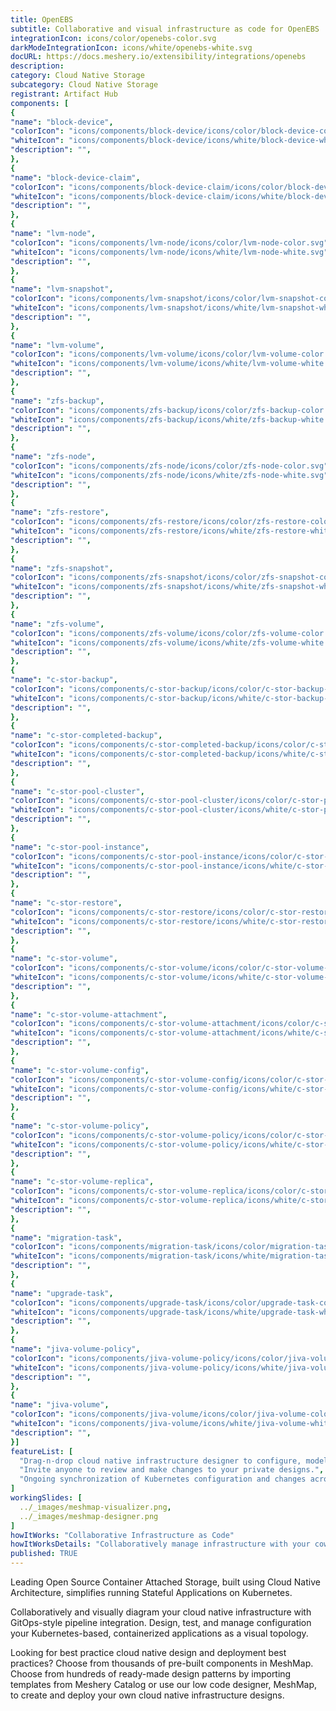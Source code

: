 ```yaml
---
title: OpenEBS
subtitle: Collaborative and visual infrastructure as code for OpenEBS
integrationIcon: icons/color/openebs-color.svg
darkModeIntegrationIcon: icons/white/openebs-white.svg
docURL: https://docs.meshery.io/extensibility/integrations/openebs
description: 
category: Cloud Native Storage
subcategory: Cloud Native Storage
registrant: Artifact Hub
components: [
{
"name": "block-device",
"colorIcon": "icons/components/block-device/icons/color/block-device-color.svg",
"whiteIcon": "icons/components/block-device/icons/white/block-device-white.svg",
"description": "",
},
{
"name": "block-device-claim",
"colorIcon": "icons/components/block-device-claim/icons/color/block-device-claim-color.svg",
"whiteIcon": "icons/components/block-device-claim/icons/white/block-device-claim-white.svg",
"description": "",
},
{
"name": "lvm-node",
"colorIcon": "icons/components/lvm-node/icons/color/lvm-node-color.svg",
"whiteIcon": "icons/components/lvm-node/icons/white/lvm-node-white.svg",
"description": "",
},
{
"name": "lvm-snapshot",
"colorIcon": "icons/components/lvm-snapshot/icons/color/lvm-snapshot-color.svg",
"whiteIcon": "icons/components/lvm-snapshot/icons/white/lvm-snapshot-white.svg",
"description": "",
},
{
"name": "lvm-volume",
"colorIcon": "icons/components/lvm-volume/icons/color/lvm-volume-color.svg",
"whiteIcon": "icons/components/lvm-volume/icons/white/lvm-volume-white.svg",
"description": "",
},
{
"name": "zfs-backup",
"colorIcon": "icons/components/zfs-backup/icons/color/zfs-backup-color.svg",
"whiteIcon": "icons/components/zfs-backup/icons/white/zfs-backup-white.svg",
"description": "",
},
{
"name": "zfs-node",
"colorIcon": "icons/components/zfs-node/icons/color/zfs-node-color.svg",
"whiteIcon": "icons/components/zfs-node/icons/white/zfs-node-white.svg",
"description": "",
},
{
"name": "zfs-restore",
"colorIcon": "icons/components/zfs-restore/icons/color/zfs-restore-color.svg",
"whiteIcon": "icons/components/zfs-restore/icons/white/zfs-restore-white.svg",
"description": "",
},
{
"name": "zfs-snapshot",
"colorIcon": "icons/components/zfs-snapshot/icons/color/zfs-snapshot-color.svg",
"whiteIcon": "icons/components/zfs-snapshot/icons/white/zfs-snapshot-white.svg",
"description": "",
},
{
"name": "zfs-volume",
"colorIcon": "icons/components/zfs-volume/icons/color/zfs-volume-color.svg",
"whiteIcon": "icons/components/zfs-volume/icons/white/zfs-volume-white.svg",
"description": "",
},
{
"name": "c-stor-backup",
"colorIcon": "icons/components/c-stor-backup/icons/color/c-stor-backup-color.svg",
"whiteIcon": "icons/components/c-stor-backup/icons/white/c-stor-backup-white.svg",
"description": "",
},
{
"name": "c-stor-completed-backup",
"colorIcon": "icons/components/c-stor-completed-backup/icons/color/c-stor-completed-backup-color.svg",
"whiteIcon": "icons/components/c-stor-completed-backup/icons/white/c-stor-completed-backup-white.svg",
"description": "",
},
{
"name": "c-stor-pool-cluster",
"colorIcon": "icons/components/c-stor-pool-cluster/icons/color/c-stor-pool-cluster-color.svg",
"whiteIcon": "icons/components/c-stor-pool-cluster/icons/white/c-stor-pool-cluster-white.svg",
"description": "",
},
{
"name": "c-stor-pool-instance",
"colorIcon": "icons/components/c-stor-pool-instance/icons/color/c-stor-pool-instance-color.svg",
"whiteIcon": "icons/components/c-stor-pool-instance/icons/white/c-stor-pool-instance-white.svg",
"description": "",
},
{
"name": "c-stor-restore",
"colorIcon": "icons/components/c-stor-restore/icons/color/c-stor-restore-color.svg",
"whiteIcon": "icons/components/c-stor-restore/icons/white/c-stor-restore-white.svg",
"description": "",
},
{
"name": "c-stor-volume",
"colorIcon": "icons/components/c-stor-volume/icons/color/c-stor-volume-color.svg",
"whiteIcon": "icons/components/c-stor-volume/icons/white/c-stor-volume-white.svg",
"description": "",
},
{
"name": "c-stor-volume-attachment",
"colorIcon": "icons/components/c-stor-volume-attachment/icons/color/c-stor-volume-attachment-color.svg",
"whiteIcon": "icons/components/c-stor-volume-attachment/icons/white/c-stor-volume-attachment-white.svg",
"description": "",
},
{
"name": "c-stor-volume-config",
"colorIcon": "icons/components/c-stor-volume-config/icons/color/c-stor-volume-config-color.svg",
"whiteIcon": "icons/components/c-stor-volume-config/icons/white/c-stor-volume-config-white.svg",
"description": "",
},
{
"name": "c-stor-volume-policy",
"colorIcon": "icons/components/c-stor-volume-policy/icons/color/c-stor-volume-policy-color.svg",
"whiteIcon": "icons/components/c-stor-volume-policy/icons/white/c-stor-volume-policy-white.svg",
"description": "",
},
{
"name": "c-stor-volume-replica",
"colorIcon": "icons/components/c-stor-volume-replica/icons/color/c-stor-volume-replica-color.svg",
"whiteIcon": "icons/components/c-stor-volume-replica/icons/white/c-stor-volume-replica-white.svg",
"description": "",
},
{
"name": "migration-task",
"colorIcon": "icons/components/migration-task/icons/color/migration-task-color.svg",
"whiteIcon": "icons/components/migration-task/icons/white/migration-task-white.svg",
"description": "",
},
{
"name": "upgrade-task",
"colorIcon": "icons/components/upgrade-task/icons/color/upgrade-task-color.svg",
"whiteIcon": "icons/components/upgrade-task/icons/white/upgrade-task-white.svg",
"description": "",
},
{
"name": "jiva-volume-policy",
"colorIcon": "icons/components/jiva-volume-policy/icons/color/jiva-volume-policy-color.svg",
"whiteIcon": "icons/components/jiva-volume-policy/icons/white/jiva-volume-policy-white.svg",
"description": "",
},
{
"name": "jiva-volume",
"colorIcon": "icons/components/jiva-volume/icons/color/jiva-volume-color.svg",
"whiteIcon": "icons/components/jiva-volume/icons/white/jiva-volume-white.svg",
"description": "",
}]
featureList: [
  "Drag-n-drop cloud native infrastructure designer to configure, model, and deploy your workloads.",
  "Invite anyone to review and make changes to your private designs.",
  "Ongoing synchronization of Kubernetes configuration and changes across any number of clusters."
]
workingSlides: [
  ../_images/meshmap-visualizer.png,
  ../_images/meshmap-designer.png
]
howItWorks: "Collaborative Infrastructure as Code"
howItWorksDetails: "Collaboratively manage infrastructure with your coworkers synchronously sharing the same designs."
published: TRUE
---
```

<p>
Leading Open Source Container Attached Storage, built using Cloud Native Architecture, simplifies running Stateful Applications on Kubernetes.
</p>
<p>
    Collaboratively and visually diagram your cloud native infrastructure with GitOps-style pipeline integration. Design, test, and manage configuration your Kubernetes-based, containerized applications as a visual topology.
</p>
<p>
    Looking for best practice cloud native design and deployment best practices? Choose from thousands of pre-built components in MeshMap. Choose from hundreds of ready-made design patterns by importing templates from Meshery Catalog or use our low code designer, MeshMap, to create and deploy your own cloud native infrastructure designs.
</p>
